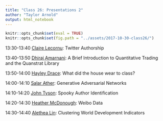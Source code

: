 ```yaml
---
title: "Class 26: Presentations 2"
author: "Taylor Arnold"
output: html_notebook
---
```


```r
knitr::opts_chunk$set(eval = TRUE)
knitr::opts_chunk$set(fig.path = "../assets/2017-10-30-class26/")
```

13:30-13:40	[Claire Lecornu](../assets/final_project/lecornu.html): Twitter Authorship

13:40-13:50	[Dhiraj Amarnani](../assets/final_project/amarnani.html): A Brief Introduction to Quantitative Trading and the Quanstrat Library

13:50-14:00	[Hayley Drace](../assets/final_project/drace.html): What did the house wear to class?

14:00-14:10	[Salar Ather](../assets/final_project/ather.html): Generative Adversarial Networks

14:10-14:20	[John Tyson](../assets/final_project/tyson.html): Spooky Author Identification

14:20-14:30	[Heather McDonough](../assets/final_project/mcdonough.html): Weibo Data

14:30-14:40	[Alethea Lin](../assets/final_project/lin.html): Clustering World Development Indicators
